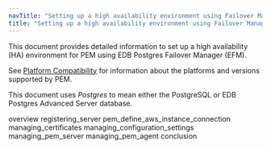 ```yaml
---
navTitle: "Setting up a high availability environment using Failover Manager"
title: "Setting up a high availability environment using Failover Manager"
---
```


This document provides detailed information to set up a high availability (HA) environment for PEM using EDB Postgres Failover Manager (EFM).

See [Platform Compatibility](https://www.enterprisedb.com/platform-compatibility#pem) for information about the platforms and versions supported by PEM.

This document uses *Postgres* to mean either the PostgreSQL or EDB Postgres Advanced Server database.

<div class="toctree" maxdepth="3">

overview registering_server pem_define_aws_instance_connection managing_certificates managing_configuration_settings managing_pem_server managing_pem_agent conclusion

</div>
